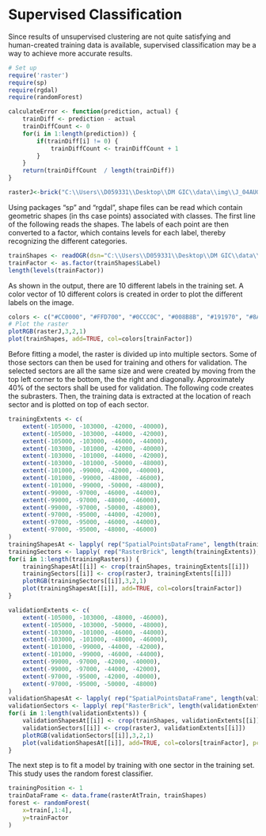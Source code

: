 # Supervised Classification
Since results of unsupervised clustering are not quite satisfying and human-created training data is available,
supervised classification may be a way to achieve more accurate results.

```r
# Set up
require('raster')
require(sp)
require(rgdal)
require(randomForest)

calculateError <- function(prediction, actual) {
	trainDiff <- prediction - actual
	trainDiffCount <- 0
	for(i in 1:length(prediction)) {
		if(trainDiff[i] != 0) {
			trainDiffCount <- trainDiffCount + 1
		}
	}
	return(trainDiffCount  / length(trainDiff))
}

rasterJ<-brick("C:\\Users\\D059331\\Desktop\\DM GIC\\data\\img\\J_04AUG14112729-M2AS-000000137917_01_P001_etrs89.TIF")
```

Using packages "sp" and "rgdal", shape files can be read which contain geometric shapes (in ths case points) associated with classes.
The first line of the following reads the shapes. The labels of each point are then converted to a factor, which contains levels for each label, thereby recognizing the different categories.
```r
trainShapes <- readOGR(dsn="C:\\Users\\D059331\\Desktop\\DM GIC\\data\\shp\\trn", layer="J_treino_QB_Tot_point")
trainFactor <- as.factor(trainShapes$Label)
length(levels(trainFactor))
```
As shown in the output, there are 10 different labels in the training set. A color vector of 10 different colors is created in order to plot the different labels on the image.
```r
colors <- c("#CC0000", "#FFD700", "#0CCC0C", "#008B8B", "#191970", "#8A2BE2", "#D8BFD8", "#8B4513", "#000000", "#FF6347")
# Plot the raster
plotRGB(rasterJ,3,2,1)
plot(trainShapes, add=TRUE, col=colors[trainFactor])
```

Before fitting a model, the raster is divided up into multiple sectors. Some of those sectors can then be used for training and others for validation. The selected sectors are all the same size and were created by moving from the top left corner to the bottom, the the right and diagonally. Approximately 40% of the sectors shall be used for validation.
The following code creates the subrasters. Then, the training data is extracted at the location of reach sector and is plotted on top of each sector.
```r
trainingExtents <- c(
	extent(-105000, -103000, -42000, -40000),
	extent(-105000, -103000, -44000, -42000),
	extent(-105000, -103000, -46000, -44000),
	extent(-103000, -101000, -42000, -40000),
	extent(-103000, -101000, -44000, -42000),
	extent(-103000, -101000, -50000, -48000),
	extent(-101000, -99000, -42000, -40000),
	extent(-101000, -99000, -48000, -46000),
	extent(-101000, -99000, -50000, -48000),
	extent(-99000, -97000, -46000, -44000),
	extent(-99000, -97000, -48000, -46000),
	extent(-99000, -97000, -50000, -48000),
	extent(-97000, -95000, -44000, -42000),
	extent(-97000, -95000, -46000, -44000),
	extent(-97000, -95000, -48000, -46000)
)
trainingShapesAt <- lapply( rep("SpatialPointsDataFrame", length(trainingExtents)), new )
trainingSectors <- lapply( rep("RasterBrick", length(trainingExtents)), new )
for(i in 1:length(trainingRasters)) {
	trainingShapesAt[[i]] <- crop(trainShapes, trainingExtents[[i]])
	trainingSectors[[i]] <- crop(rasterJ, trainingExtents[[i]])
	plotRGB(trainingSectors[[i]],3,2,1)
	plot(trainingShapesAt[[i]], add=TRUE, col=colors[trainFactor])
}

validationExtents <- c(
	extent(-105000, -103000, -48000, -46000),
	extent(-105000, -103000, -50000, -48000),
	extent(-103000, -101000, -46000, -44000),
	extent(-103000, -101000, -48000, -46000),
	extent(-101000, -99000, -44000, -42000),
	extent(-101000, -99000, -46000, -44000),
	extent(-99000, -97000, -42000, -40000),
	extent(-99000, -97000, -44000, -42000),
	extent(-97000, -95000, -42000, -40000),
	extent(-97000, -95000, -50000, -48000)
)
validationShapesAt <- lapply( rep("SpatialPointsDataFrame", length(validationExtents)), new )
validationSectors <- lapply( rep("RasterBrick", length(validationExtents)), new )
for(i in 1:length(validationExtents)) {
	validationShapesAt[[i]] <- crop(trainShapes, validationExtents[[i]])
	validationSectors[[i]] <- crop(rasterJ, validationExtents[[i]])
	plotRGB(validationSectors[[i]],3,2,1)
	plot(validationShapesAt[[i]], add=TRUE, col=colors[trainFactor], pch=".")
}
```

The next step is to fit a model by training with one sector in the training set. This study uses the random forest classifier.
```r
trainingPosition <- 1
trainDataFrame <- data.frame(rasterAtTrain, trainShapes)
forest <- randomForest(
	x=train[,1:4],
	y=trainFactor
)
```
